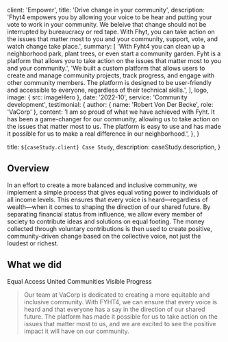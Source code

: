 
  client: 'Empower',
  title: 'Drive change in your community',
  description:
    'Fhyt4 empowers you by allowing your voice to be hear and putting your vote to work in your community. We beleive that change should not be interrupted by bureaucracy or red tape. With Fhyt, you can take action on the issues that matter most to you and your community, support, vote, and watch change take place.',
  summary: [
    'With Fyht4 you can clean up a neighborhood park, plant trees, or even start a community garden. Fyht is a platform that allows you to take action on the issues that matter most to you and your community.',
    'We built a custom platform that allows users to create and manage community projects, track progress, and engage with other community members. The platform is designed to be user-friendly and accessible to everyone, regardless of their technical skills.',
  ],
  logo,
  image: { src: imageHero },
  date: '2022-10',
  service: 'Community development',
  testimonial: {
    author: { name: 'Robert Von Der Becke', role: 'VaCorp' },
    content:
      'I am so proud of what we have achieved with Fyht. It has been a game-changer for our community, allowing us to take action on the issues that matter most to us. The platform is easy to use and has made it possible for us to make a real difference in our neighborhood.',
  },
}

  title: `${caseStudy.client} Case Study`,
  description: caseStudy.description,
}

## Overview

In an effort to create a more balanced and inclusive community, we implement a simple process that gives equal voting power to individuals of all income levels. This ensures that every voice is heard—regardless of wealth—when it comes to shaping the direction of our shared future. By separating financial status from influence, we allow every member of society to contribute ideas and solutions on equal footing. The money collected through voluntary contributions is then used to create positive, community-driven change based on the collective voice, not just the loudest or richest.
## What we did

<TagList>
  <TagListItem>Equal Access</TagListItem>
  <TagListItem>United Communities</TagListItem>
  <TagListItem>Visible Progress</TagListItem>
</TagList>

<Blockquote
  author={{ name: 'Ryann Von Der Becke', role: 'Vice President' }}
  image={{ src: imageEmilySelman }}
>
  Our team at VaCorp is dedicated to creating a more equitable and inclusive community. With FYHT4, we can ensure that every voice is heard and that everyone has a say in the direction of our shared future. The platform has made it possible for us to take action on the issues that matter most to us, and we are excited to see the positive impact it will have on our community.
</Blockquote>

<StatList>
  <StatListItem value="34%" label="Fewer transactions" />
  <StatListItem value="10%" label="Slower transactions" />
  <StatListItem value="1000ms" label="Transaction latency" />
  <StatListItem value="3" label="Active nodes" />
</StatList>
